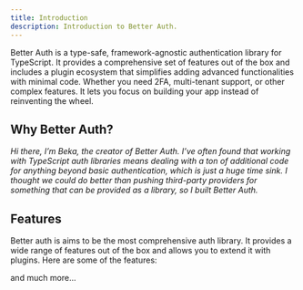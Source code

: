 ```yaml
---
title: Introduction
description: Introduction to Better Auth.
---
```


Better Auth is a type-safe, framework-agnostic authentication library for TypeScript. It provides a comprehensive set of features out of the box and includes a plugin ecosystem that simplifies adding advanced functionalities with minimal code. Whether you need 2FA, multi-tenant support, or other complex features. It lets you focus on building your app instead of reinventing the wheel.

## Why Better Auth?

*Hi there, I’m <Link href="https://x.com/imbereket" target="_blank">Beka</Link>, the creator of Better Auth. I’ve often found that working with TypeScript auth libraries means dealing with a ton of additional code for anything beyond basic authentication, which is just a huge time sink. I thought we could do better than pushing third-party providers for something that can be provided as a library, so I built Better Auth.*

## Features

Better auth is aims to be the most comprehensive auth library. It provides a wide range of features out of the box and allows you to extend it with plugins. Here are some of the features:

<Features/>

and much more...

